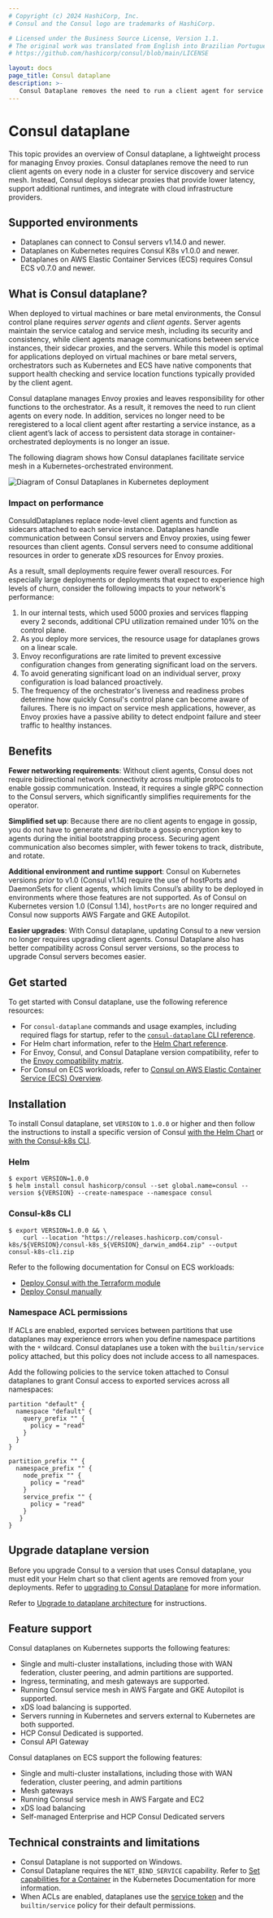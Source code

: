 ```yaml
---
# Copyright (c) 2024 HashiCorp, Inc.
# Consul and the Consul logo are trademarks of HashiCorp.

# Licensed under the Business Source License, Version 1.1.
# The original work was translated from English into Brazilian Portuguese.
# https://github.com/hashicorp/consul/blob/main/LICENSE

layout: docs
page_title: Consul dataplane
description: >-
   Consul Dataplane removes the need to run a client agent for service discovery and service mesh by leveraging orchestrator functions. Learn about Consul Dataplane, how it can lower latency for Consul on Kubernetes and AWS ECS, and how it enables Consul support for AWS Fargate and GKE Autopilot.
---
```


# Consul dataplane

This topic provides an overview of Consul dataplane, a lightweight process for managing Envoy proxies. Consul dataplanes remove the need to run client agents on every node in a cluster for service discovery and service mesh. Instead, Consul deploys sidecar proxies that provide lower latency, support additional runtimes, and integrate with cloud infrastructure providers.

## Supported environments

- Dataplanes can connect to Consul servers v1.14.0 and newer.
- Dataplanes on Kubernetes requires Consul K8s v1.0.0 and newer.
- Dataplanes on AWS Elastic Container Services (ECS) requires Consul ECS v0.7.0 and newer.

## What is Consul dataplane?

When deployed to virtual machines or bare metal environments, the Consul control plane requires _server agents_ and _client agents_. Server agents maintain the service catalog and service mesh, including its security and consistency, while client agents manage communications between service instances, their sidecar proxies, and the servers. While this model is optimal for applications deployed on virtual machines or bare metal servers, orchestrators such as Kubernetes and ECS have native components that support health checking and service location functions typically provided by the client agent.

Consul dataplane manages Envoy proxies and leaves responsibility for other functions to the orchestrator. As a result, it removes the need to run client agents on every node. In addition, services no longer need to be reregistered to a local client agent after restarting a service instance, as a client agent’s lack of access to persistent data storage in container-orchestrated deployments is no longer an issue.

The following diagram shows how Consul dataplanes facilitate service mesh in a Kubernetes-orchestrated environment.

![Diagram of Consul Dataplanes in Kubernetes deployment](/img/k8s-dataplanes-architecture.png)

### Impact on performance

ConsuldDataplanes replace node-level client agents and function as sidecars attached to each service instance. Dataplanes handle communication between Consul servers and Envoy proxies, using fewer resources than client agents. Consul servers need to consume additional resources in order to generate xDS resources for Envoy proxies.

As a result, small deployments require fewer overall resources. For especially large deployments or deployments that expect to experience high levels of churn, consider the following impacts to your network's performance:

1. In our internal tests, which used 5000 proxies and services flapping every 2 seconds, additional CPU utilization remained under 10% on the control plane.
1. As you deploy more services, the resource usage for dataplanes grows on a linear scale.
1. Envoy reconfigurations are rate limited to prevent excessive configuration changes from generating significant load on the servers.
1. To avoid generating significant load on an individual server, proxy configuration is load balanced proactively.
1. The frequency of the orchestrator's liveness and readiness probes determine how quickly Consul's control plane can become aware of failures. There is no impact on service mesh applications, however, as Envoy proxies have a passive ability to detect endpoint failure and steer traffic to healthy instances.

## Benefits

**Fewer networking requirements**: Without client agents, Consul does not require bidirectional network connectivity across multiple protocols to enable gossip communication. Instead, it requires a single gRPC connection to the Consul servers, which significantly simplifies requirements for the operator.

**Simplified set up**: Because there are no client agents to engage in gossip, you do not have to generate and distribute a gossip encryption key to agents during the initial bootstrapping process. Securing agent communication also becomes simpler, with fewer tokens to track, distribute, and rotate.

**Additional environment and runtime support**: Consul on Kubernetes versions _prior_ to v1.0 (Consul v1.14) require the use of hostPorts and DaemonSets for client agents, which limits Consul’s ability to be deployed in environments where those features are not supported.
As of Consul on Kubernetes version 1.0 (Consul 1.14), `hostPorts` are no longer required and Consul now supports AWS Fargate and GKE Autopilot.

**Easier upgrades**: With Consul dataplane, updating Consul to a new version no longer requires upgrading client agents. Consul Dataplane also has better compatibility across Consul server versions, so the process to upgrade Consul servers becomes easier.

## Get started

To get started with Consul dataplane, use the following reference resources:

- For `consul-dataplane` commands and usage examples, including required flags for startup, refer to the [`consul-dataplane` CLI reference](/consul/docs/reference/dataplane/cli).
- For Helm chart information, refer to the [Helm Chart reference](/consul/docs/reference/k8s/helm).
- For Envoy, Consul, and Consul Dataplane version compatibility, refer to the [Envoy compatibility matrix](/consul/docs/reference/proxy/envoy).
- For Consul on ECS workloads, refer to [Consul on AWS Elastic Container Service (ECS) Overview](/consul/docs/ecs).

## Installation

<Tabs>

<Tab heading="Kubernetes" group="k8s">

To install Consul dataplane, set `VERSION` to `1.0.0` or higher and then follow the instructions to install a specific version of Consul [with the Helm Chart](/consul/docs/k8s/installation/install#install-consul) or [with the Consul-k8s CLI](/consul/docs/k8s/installation/install-cli#install-a-previous-version).

### Helm

```shell-session
$ export VERSION=1.0.0
$ helm install consul hashicorp/consul --set global.name=consul --version ${VERSION} --create-namespace --namespace consul
```

### Consul-k8s CLI

```shell-session
$ export VERSION=1.0.0 && \
    curl --location "https://releases.hashicorp.com/consul-k8s/${VERSION}/consul-k8s_${VERSION}_darwin_amd64.zip" --output consul-k8s-cli.zip
```
</Tab>

<Tab heading="ECS" group="ecs">

Refer to the following documentation for Consul on ECS workloads:

- [Deploy Consul with the Terraform module](/consul/docs/register/service/ecs/)
- [Deploy Consul manually](/consul/docs/register/service/ecs/manual)

</Tab>

</Tabs>

### Namespace ACL permissions

If ACLs are enabled, exported services between partitions that use dataplanes may experience errors when you define namespace partitions with the `*` wildcard. Consul dataplanes use a token with the `builtin/service` policy attached, but this policy does not include access to all namespaces.

Add the following policies to the service token attached to Consul dataplanes to grant Consul access to exported services across all namespaces:

```hcl
partition "default" {
  namespace "default" {
    query_prefix "" {
      policy = "read"
    }
  }
}

partition_prefix "" {
  namespace_prefix "" {
    node_prefix "" {
      policy = "read"
    }
    service_prefix "" {
      policy = "read"
    }
   }
}
```

## Upgrade dataplane version

<Tabs>

<Tab heading="Kubernetes" group="k8s">

Before you upgrade Consul to a version that uses Consul dataplane, you must edit your Helm chart so that client agents are removed from your deployments. Refer to [upgrading to Consul Dataplane](/consul/docs/k8s/upgrade#upgrading-to-consul-dataplanes) for more information.

</Tab>

<Tab heading="ECS" group="ecs">

Refer to [Upgrade to dataplane architecture](/consul/docs/upgrade/ecs/dataplane) for instructions.

</Tab>

</Tabs>

## Feature support

Consul dataplanes on Kubernetes supports the following features:

- Single and multi-cluster installations, including those with WAN federation, cluster peering, and admin partitions are supported.
- Ingress, terminating, and mesh gateways are supported.
- Running Consul service mesh in AWS Fargate and GKE Autopilot is supported.
- xDS load balancing is supported.
- Servers running in Kubernetes and servers external to Kubernetes are both supported.
- HCP Consul Dedicated is supported.
- Consul API Gateway

Consul dataplanes on ECS support the following features:

- Single and multi-cluster installations, including those with WAN federation, cluster peering, and admin partitions
- Mesh gateways
- Running Consul service mesh in AWS Fargate and EC2
- xDS load balancing
- Self-managed Enterprise and HCP Consul Dedicated servers

## Technical constraints and limitations

- Consul Dataplane is not supported on Windows.
- Consul Dataplane requires the `NET_BIND_SERVICE` capability. Refer to [Set capabilities for a Container](https://kubernetes.io/docs/tasks/configure-pod-container/security-context/#set-capabilities-for-a-container) in the Kubernetes Documentation for more information.
- When ACLs are enabled, dataplanes use the [service token](/consul/docs/security/acl/tokens/create/create-a-service-token) and the `builtin/service` policy for their default permissions.
